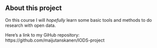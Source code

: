 ## About this project

On this course I will *hopefully* learn some basic tools and methods to do research with open data. 

Here's a link to my GiHub repository: https://github.com/maijutanskanen/IODS-project


